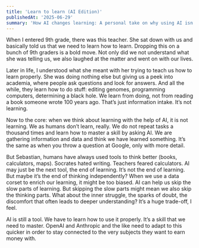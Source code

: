 ```yaml
---
title: 'Learn to learn (AI Edition)'
publishedAt: '2025-06-29'
summary: 'How AI changes learning: A personal take on why using AI isn’t the same as learning — and why independent thinking still matters.'
---
```


When I entered 9th grade, there was this teacher. She sat down with us and basically told us that we need to learn how to learn. Dropping this on a bunch of 9th graders is a bold move. Not only did we not understand what she was telling us, we also laughed at the matter and went on with our lives.

Later in life, I understood what she meant with her trying to teach us how to learn properly. She was doing nothing else but giving us a peek into academia, where people ask questions and look for answers. And all the while, they learn how to do stuff: editing genomes, programming computers, determining a black hole. We learn from doing, not from reading a book someone wrote 100 years ago. That’s just information intake. It’s not learning.

Now to the core: when we think about learning with the help of AI, it is not learning. We as humans don’t learn, really. We do not repeat tasks a thousand times and learn how to master a skill by asking AI. We are gathering information and data and think we have learned something. It’s the same as when you throw a question at Google, only with more detail.

But Sebastian, humans have always used tools to think better (books, calculators, maps). Socrates hated writing. Teachers feared calculators. AI may just be the next tool, the end of learning. It’s not the end of learning. But maybe it’s the end of thinking independently? When we use a data corset to enrich our learning, it might be too biased. AI can help us skip the slow parts of learning. But skipping the slow parts might mean we also skip the thinking parts. What about the inner struggle, the sparks of doubt, the discomfort that often leads to deeper understanding? It’s a huge trade-off, I feel.

AI is still a tool. We have to learn how to use it properly. It’s a skill that we need to master. OpenAI and Anthropic and the like need to adapt to this quicker in order to stay connected to the very subjects they want to earn money with.